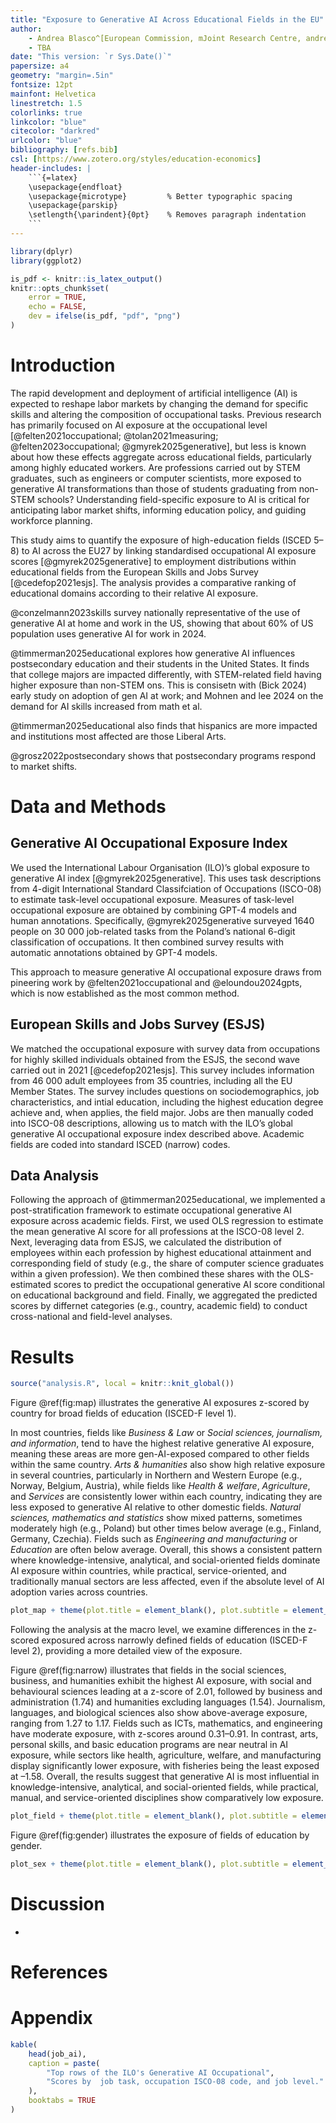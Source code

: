 ```yaml
---
title: "Exposure to Generative AI Across Educational Fields in the EU"
author: 
    - Andrea Blasco^[European Commission, mJoint Research Centre, andrea.blasco@ec.europa.eu]
    - TBA
date: "This version: `r Sys.Date()`"
papersize: a4
geometry: "margin=.5in"
fontsize: 12pt
mainfont: Helvetica
linestretch: 1.5
colorlinks: true
linkcolor: "blue"
citecolor: "darkred"
urlcolor: "blue"
bibliography: [refs.bib]
csl: [https://www.zotero.org/styles/education-economics]
header-includes: |
    ```{=latex}
    \usepackage{endfloat}
    \usepackage{microtype}         % Better typographic spacing
    \usepackage{parskip}
    \setlength{\parindent}{0pt}    % Removes paragraph indentation
    ```
---
```


```r
library(dplyr)
library(ggplot2)

is_pdf <- knitr::is_latex_output()
knitr::opts_chunk$set(
    error = TRUE,
    echo = FALSE,
    dev = ifelse(is_pdf, "pdf", "png")
)
```

# Introduction

The rapid development and deployment of artificial intelligence (AI) is expected to reshape labor markets by changing the demand for specific skills and altering the composition of occupational tasks. Previous research has primarily focused on AI exposure at the occupational level [@felten2021occupational; @tolan2021measuring; @felten2023occupational; @gmyrek2025generative], but less is known about how these effects aggregate across educational fields, particularly among highly educated workers. Are professions carried out by STEM graduates, such as engineers or computer scientists, more exposed to generative AI transformations than those of students graduating from non-STEM schools? Understanding field-specific exposure to AI is critical for anticipating labor market shifts, informing education policy, and guiding workforce planning.

This study aims to quantify the exposure of high-education fields (ISCED 5–8) to AI across the EU27 by linking standardised occupational AI exposure scores [@gmyrek2025generative] to employment distributions within educational fields from the European Skills and Jobs Survey [@cedefop2021esjs]. The analysis provides a comparative ranking of educational domains according to their relative AI exposure.

<!-- Literature -->

@conzelmann2023skills survey nationally representative of the use of generative AI at home and work in the US, showing that about 60% of US population uses generative AI for work in 2024.

@timmerman2025educational explores how generative AI influences postsecondary education and their students in the United States. It finds that college majors are impacted differently, with STEM-related field having higher exposure than non-STEM ons. This is consisetn with (Bick 2024) early study on adoption of gen AI at work; and Mohnen and lee 2024 on the demand for AI skills increased from math et al. 

@timmerman2025educational also finds that hispanics are more impacted and institutions most affected are those Liberal Arts. 

@grosz2022postsecondary shows that postsecondary programs respond to market shifts. 

# Data and Methods

## Generative AI Occupational Exposure Index

We used the International Labour Organisation (ILO)'s global exposure to generative AI index [@gmyrek2025generative]. This uses task descriptions from 4-digit International Standard Classifciation of Occupations (ISCO-08) to estimate task-level occupational exposure. Measures of task-level occupational exposure are obtained by combining GPT-4 models and human annotations. Specifically, @gmyrek2025generative surveyed 1640 people on 30 000 job-related tasks from the Poland's national 6-digit classification of occupations. It then combined survey results with automatic annotations obtained by GPT-4 models.

This approach to measure generative AI occupational exposure draws from pineering work by @felten2021occupational and @eloundou2024gpts, which is now established as the most common method.

## European Skills and Jobs Survey (ESJS)

We matched the occupational exposure with survey data from occupations for highly skilled individuals obtained from the ESJS, the second wave carried out in 2021 [@cedefop2021esjs]. This survey includes information from 46 000 adult employees from 35 countries, including all the EU Member States. The survey includes questions on sociodemographics, job characteristics,  and intial education, including the highest education degree achieve and, when applies, the field major.  Jobs are then manually coded into ISCO-08 descriptions, allowing us to match with the ILO's global generative AI occupational exposure index described above. Academic fields are coded into standard ISCED (narrow) codes.

## Data Analysis 

Following the approach of @timmerman2025educational, we implemented a post-stratification framework to estimate occupational generative AI exposure across academic fields. First, we used OLS regression to estimate the mean generative AI score for all professions at the ISCO-08 level 2. Next, leveraging data from ESJS, we calculated the distribution of employees within each profession by highest educational attainment and corresponding field of study (e.g., the share of computer science graduates within a given profession). We then combined these shares with the OLS-estimated scores to predict the occupational generative AI score conditional on educational background and field. Finally, we aggregated the predicted scores by differnet categories (e.g., country, academic field) to conduct cross-national and field-level analyses.

# Results 

```r
source("analysis.R", local = knitr::knit_global())
```

Figure \@ref(fig:map) illustrates the generative AI exposures z-scored by country for broad fields of education (ISCED-F level 1). 

In most countries, fields like *Business & Law* or *Social sciences, journalism, and information*, tend to have the highest relative generative AI exposure, meaning these areas are more gen-AI-exposed compared to other fields within the same country. *Arts & humanities* also show high relative exposure in several countries, particularly in Northern and Western Europe (e.g., Norway, Belgium, Austria), while fields like *Health & welfare*, *Agriculture*, and *Services* are consistently lower within each country, indicating they are less exposed to generative AI relative to other domestic fields. *Natural sciences, mathematics and statistics* show mixed patterns, sometimes moderately high (e.g., Poland) but other times below average (e.g., Finland, Germany, Czechia). Fields such as *Engineering and manufacturing* or *Education* are often below average. Overall, this shows a consistent pattern where knowledge-intensive, analytical, and social-oriented fields dominate AI exposure within countries, while practical, service-oriented, and traditionally manual sectors are less affected, even if the absolute level of AI adoption varies across countries.

```r
plot_map + theme(plot.title = element_blank(), plot.subtitle = element_blank())
```

Following the analysis at the macro level, we examine differences in the z-scored exposured across narrowly defined fields of education (ISCED-F level 2), providing a more detailed view of the exposure. 

Figure \@ref(fig:narrow) illustrates that fields in the social sciences, business, and humanities exhibit the highest AI exposure, with social and behavioural sciences leading at a z-score of 2.01, followed by business and administration (1.74) and humanities excluding languages (1.54). Journalism, languages, and biological sciences also show above-average exposure, ranging from 1.27 to 1.17. Fields such as ICTs, mathematics, and engineering have moderate exposure, with z-scores around 0.31–0.91. In contrast, arts, personal skills, and basic education programs are near neutral in AI exposure, while sectors like health, agriculture, welfare, and manufacturing display significantly lower exposure, with fisheries being the least exposed at –1.58. Overall, the results suggest that generative AI is most influential in knowledge-intensive, analytical, and social-oriented fields, while practical, manual, and service-oriented disciplines show comparatively low exposure.

```r
plot_field + theme(plot.title = element_blank(), plot.subtitle = element_blank())
```


Figure \@ref(fig:gender) illustrates the exposure of fields of education by gender. 

```r
plot_sex + theme(plot.title = element_blank(), plot.subtitle = element_blank())
```


# Discussion

- 

# References

# Appendix

```r
kable(
    head(job_ai),
    caption = paste(
        "Top rows of the ILO's Generative AI Occupational",
        "Scores by  job task, occupation ISCO-08 code, and job level."
    ),
    booktabs = TRUE
)
```
